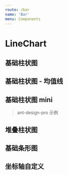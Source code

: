 ```yaml
---
route: /bar
name: 'Bar'
menu: Components
---
```



# LineChart

## 基础柱状图

<Playground>
  <Bar
    data={
      [
        { x: '1951', y1: 20 },
        { x: '1952', y1: 10 },
        { x: '1953', y1: 20 },
        { x: '1954', y1: 100 },
        { x: '1955', y1: 10 },
        { x: '1956', y1: 50 }
      ]
    }
    titleMap={{
      y1: '销售额'
    }}
  />
</Playground>

## 基础柱状图 - 均值线

<Playground>
  <Bar
    data={
      [
        { x: '1951', y1: 20 },
        { x: '1952', y1: 10 },
        { x: '1953', y1: 20 },
        { x: '1954', y1: 100 },
        { x: '1955', y1: 10 },
        { x: '1956', y1: 50 }
      ]
    }
    meanLine={{
    }}
    titleMap={{
      y1: '销售额'
    }}
  />
</Playground>

## 基础柱状图 mini

> ant-design-pro 示例

<Playground>
  <div style={{ width: 200 }}>
    <Bar
      height={46}
      colors={['#1890FF']}
      data={[
        { x: '2019-07-07', y: 7 },
        { x: '2019-07-08', y: 5 },
        { x: '2019-07-09', y: 4 },
        { x: '2019-07-10', y: 2 },
        { x: '2019-07-11', y: 4 },
        { x: '2019-07-12', y: 7 },
        { x: '2019-07-13', y: 5 },
        { x: '2019-07-14', y: 6 },
        { x: '2019-07-15', y: 5 },
        { x: '2019-07-16', y: 9 },
        { x: '2019-07-17', y: 6 },
        { x: '2019-07-18', y: 3 },
        { x: '2019-07-19', y: 1 },
        { x: '2019-07-20', y: 5 },
        { x: '2019-07-21', y: 3 },
        { x: '2019-07-22', y: 6 },
        { x: '2019-07-23', y: 5 },
      ]}
      mini={true}
      titleMap={{
        y: '访问量'
      }}
    />
  </div>

</Playground>

## 堆叠柱状图

<Playground>
  <Bar
    data={
      [
        { x: 'Jan', london: 18.9, berlin: 12.4 },
        { x: 'Feb', london: 28.8, berlin: 23.2 },
        { x: 'Mar', london: 39.3, berlin: 34.5 },
        { x: 'Apr', london: 81.4, berlin: 23.2 },
        { x: 'May', london: 47, berlin: 99.7 },
        { x: 'Jun', london: 20.3, berlin: 52.6 },
        { x: 'Jul', london: 24, berlin: 35.5 },
        { x: 'Aug', london: 35.6, berlin: 37.4 }
      ]
    }
    titleMap={{
      london: 'London',
      berlin: 'Berlin'
    }}
    type="intervalStack"
  />
</Playground>

## 基础条形图

<Playground>
  <Bar
    data={
      [
        { x: '1951', y1: 20 },
        { x: '1952', y1: 10 },
        { x: '1953', y1: 20 }
      ]
    }
    direction="horizontal"
    titleMap={{
      y1: '销售额'
    }}
  />
</Playground>

## 坐标轴自定义

<Playground>
  <Bar
    data={
      [
        { x: 'monday', series: 2800 },
        { x: 'tuesday', series: 1800 },
        { x: 'wednesday', series: 950 },
        { x: 'thursday', series: 500 },
        { x: 'friday', series: 170 }
      ]
    }
    title="我是标题"
    padding={['auto', 100, 'auto']}
    showLegend={false}
    xAxis={{
      line: null,
      tickLine: null,
      grid: null
    }}
    yAxis={{
      visible: false
    }}
    colors={['#1DBB99']}
    showLabel={true}
    direction="horizontal"
    titleMap={{
      series: 'Series'
    }}
  />
</Playground>
